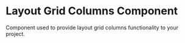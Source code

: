 # Layout Grid Columns Component

Component used to provide layout grid columns functionality to your project.
